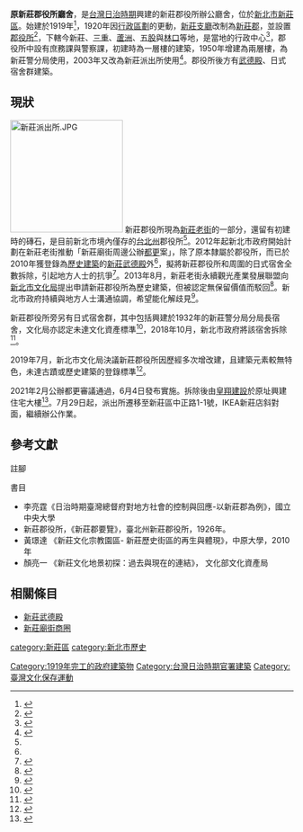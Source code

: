 {{Coord|25.034602|N|121.453321|E|display=title}}
{{Infobox building
| building_name       = 新莊郡役所
| former_names        = 新-{庄}-支廳役所
| alternate_names     =
| image               = 新莊郡役所.JPG
| caption             = 《開臺巡跡》中的新莊郡役所
| map_type            = 
| building_type       = [[地方政府大樓|衙署]]
| architectural_style = [[擬洋風建築|擬洋風建築]]
| structural_system   = 磚造
| cost                = 
| ren_cost            = 
| location            = [[臺灣|臺灣]][[新北市|新北市]]
| address             = 新莊區新莊路212號
| client              = 
| owner               = [[新北市政府警察局|新北市政府警察局]]新莊分局
| current_tenants     = 新莊派出所
| landlord            = 新北市政府
| coordinates         = 
| start_date          = 
| completion_date     = 
| inauguration_date   = 1919年4月26日
| renovation_date     = 
| demolition_date     = 
| destruction_date    = 
| height              = 
| diameter            = 
| other_dimensions    = 
| floor_count         = 2
| floor_area          = 
| architect           = 
| references          = 
}}

'''原新莊郡役所廳舍'''，是[[台灣日治時期|台灣日治時期]]興建的新莊郡役所辦公廳舍，位於[[新北市|新北市]][[新莊區|新莊區]]。始建於1919年<ref>{{Cite web|url=https://news.ltn.com.tw/news/politics/breakingnews/1202617|title=新莊老街日治建築淪拆 新北市府：依法行政|date=2015-01-11|publisher=[[自由時報|自由時報]]|access-date=2019-07-01|archive-date=2019-07-01|archive-url=https://web.archive.org/web/20190701080753/https://news.ltn.com.tw/news/politics/breakingnews/1202617|dead-url=no}}</ref>，1920年因[[臺灣日治時期行政區劃|行政區劃]]的更動，[[臺北廳|新莊支廳]]改制為[[新莊郡|新莊郡]]，並設置[[郡役所|郡役所]]<ref>{{cite web|url=http://memory.ncl.edu.tw/tm_cgi/hypage.cgi?HYPAGE=image_photo_detail.hpg&project_id=twpt&dtd_id=10&xml_id=0000361661|title=新莊郡役所、新莊農業倉庫與新莊市街|publisher=[[中華民國國家圖書館|國家圖書館]]-台灣記憶|access-date=2015-01-19|archive-url=https://web.archive.org/web/20150119061219/http://memory.ncl.edu.tw/tm_cgi/hypage.cgi?HYPAGE=image_photo_detail.hpg&project_id=twpt&dtd_id=10&xml_id=0000361661#|archive-date=2015-01-19|dead-url=no}}</ref>，下轄今新莊、[[三重區|三重]]、[[蘆洲區|蘆洲]]、[[五股|五股]]與[[林口區|林口]]等地，是當地的行政中心<ref name="encounter">{{cite web|url=http://encounter.org.tw/new/102C/1020916.pdf|title=準文化資產新莊郡役所之價值|publisher=新莊社區大學|access-date=2015-01-19|archive-url=https://web.archive.org/web/20150510082151/http://encounter.org.tw/new/102C/1020916.pdf|archive-date=2015-05-10|dead-url=yes}}</ref>，郡役所中設有庶務課與警察課，初建時為一層樓的建築，1950年增建為兩層樓，為新莊警分局使用，2003年又改為新莊派出所使用<ref name="凌宗魁2018">{{cite book|author=凌宗魁|title=紙上明治村２丁目|url=https://books.google.com/books?id=YDhqDwAAQBAJ&pg=PT61|date=29 May 2018|publisher=遠足文化|isbn=978-957-8630-42-0|pages=61}}</ref>。郡役所後方有[[新莊武德殿|武德殿]]、日式宿舍群建築。

==現狀==
[[File:新莊派出所.JPG|200px]]
新莊郡役所現為[[新莊老街|新莊老街]]的一部分，還留有初建時的磚石，是目前新北市境內僅存的[[台北州|台北州]]郡役所<ref name="凌宗魁2018"/>。2012年起新北市政府開始計劃在新莊老街推動「新莊廟街周邊公辦[[都更|都更]]案」，除了原本隸屬於郡役所，而已於2010年獲登錄為[[臺灣歷史建築|歷史建築]]的[[新莊武德殿|新莊武德殿]]外<ref name="encounter"></ref>，擬將新莊郡役所和周圍的日式宿舍全數拆除，引起地方人士的抗爭<ref>{{cite web|url=http://www.peopo.org/news/222295|title=都更來 古蹟倒 新莊郡役所面臨拆除危機|publisher=Peopo公民新聞|access-date=2015-01-19|archive-url=https://web.archive.org/web/20150119055341/http://www.peopo.org/news/222295#|archive-date=2015-01-19|dead-url=no}}</ref>。2013年8月，新莊老街永續觀光產業發展聯盟向[[新北市文化局|新北市文化局]]提出申請新莊郡役所為歷史建築，但被認定無保留價值而駁回<ref>{{cite web|url=http://m.home.appledaily.com.tw/article/index/20150111/36321284/news/新莊老街都更日治建築淪拆|title=新莊老街都更 日治建築淪拆|publisher=[[蘋果日報_(台灣)|蘋果日報]]|date=2015-01-11|access-date=2018-11-08|archive-url=https://web.archive.org/web/20181004144407/http://m.home.appledaily.com.tw/article/index/20150111/36321284/news/%E6%96%B0%E8%8E%8A%E8%80%81%E8%A1%97%E9%83%BD%E6%9B%B4%E6%97%A5%E6%B2%BB%E5%BB%BA%E7%AF%89%E6%B7%AA%E6%8B%86#|archive-date=2018-10-04|dead-url=no}}</ref>。新北市政府持續與地方人士溝通協調，希望能化解歧見<ref>{{cite web|url=https://news.ltn.com.tw/news/local/paper/1149681|title=〈台北都會〉新莊老街公辦都更卡4年 市府牛步挨批|publisher=[[自由時報|自由時報]]|author=賴筱桐|date=2017-11-07|access-date=2019-07-01|archive-date=2019-07-01|archive-url=https://web.archive.org/web/20190701080756/https://news.ltn.com.tw/news/local/paper/1149681|dead-url=no}}</ref>。

新莊郡役所旁另有日式宿舍群，其中包括興建於1932年的新莊警分局分局長宿舍，文化局亦認定未達文化資產標準<ref>{{cite web|url=https://news.ltn.com.tw/news/life/breakingnews/2267501|title=新莊老街警分局長舊宿舍將拆？地方文史團體籲保留|publisher=[[自由時報|自由時報]]|date=2017-11-28|author=葉冠妤|access-date=2019-07-01|archive-date=2019-07-01|archive-url=https://web.archive.org/web/20190701080754/https://news.ltn.com.tw/news/life/breakingnews/2267501|dead-url=no}}</ref>，2018年10月，新北市政府將該宿舍拆除<ref>{{cite web|url=https://udn.com/news/story/7323/3452220|title=新莊分局長舊宿舍遭拆 文史工作者憂整區塊難保|author=魏翊庭|publisher=[[聯合報|聯合報]]|date=2018-10-31|access-date=2019-07-01|archive-date=2019-07-01|archive-url=https://web.archive.org/web/20190701080753/https://udn.com/news/story/7323/3452220|dead-url=no}}</ref>。

2019年7月，新北市文化局決議新莊郡役所因歷經多次增改建，且建築元素較無特色，未達古蹟或歷史建築的登錄標準<ref>{{cite web|url=https://m.ltn.com.tw/news/life/breakingnews/2847236|title=新莊郡役所確定不列文化資產！ 新莊老街公辦都更審議程序續走|publisher=[[自由時報|自由時報]]|date=2019-07-09|author=周湘雲|access-date=2019-07-09|archive-date=2019-07-10|archive-url=https://web.archive.org/web/20190710201545/https://m.ltn.com.tw/news/life/breakingnews/2847236|dead-url=no}}</ref>。

2021年2月公辦都更審議通過，6月4日發布實施。拆除後由[[皇翔建設|皇翔建設]]於原址興建住宅大樓<ref>{{cite news |author1=王敏旭 |title=新莊派出所的公辦都更 今下半年開始施工 |url=https://udn.com/news/story/7323/5510812 |work=聯合報 |date=2021-06-05 |language=zh-TW |accessdate=2021-08-02 |archive-date=2021-08-02 |archive-url=https://web.archive.org/web/20210802074037/https://udn.com/news/story/7323/5510812 |dead-url=no }}</ref>。7月29日起，派出所遷移至新莊區中正路1-1號，IKEA新莊店斜對面，繼續辦公作業。

==參考文獻==
;註腳
{{Reflist|2}}
;書目
*   李亮霆《日治時期臺灣總督府對地方社會的控制與回應-以新莊郡為例》，國立中央大學
*   新莊郡役所，《新莊郡要覽》，臺北州新莊郡役所，1926年。
*   黃璟達 《新莊文化宗教園區- 新莊歷史街區的再生與體現》，中原大學，2010年
*   顏亮一 《新莊文化地景初探：過去與現在的連結》， 文化部文化資產局

== 相關條目 ==
*[[新莊武德殿|新莊武德殿]]
*[[新莊廟街商圈|新莊廟街商圈]]

{{臺灣社會運動|文化保存}}
{{portalbar|台灣|歷史}}

[[category:新莊區|category:新莊區]]
[[category:新北市歷史|category:新北市歷史]]
[[Category:1919年完工的政府建築物|Category:1919年完工的政府建築物]]
[[Category:台灣日治時期官署建築|Category:台灣日治時期官署建築]]
[[Category:臺灣文化保存運動|Category:臺灣文化保存運動]]